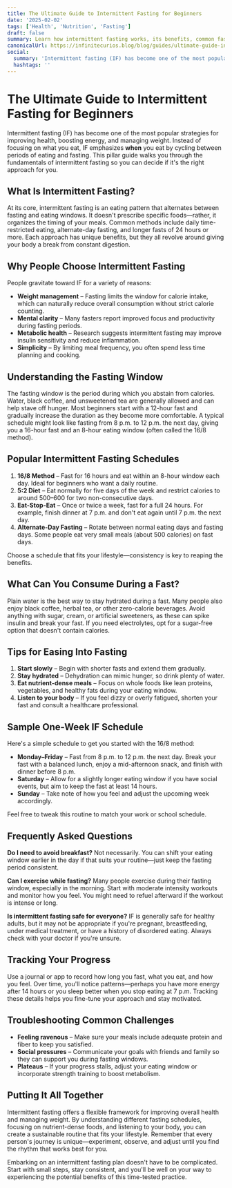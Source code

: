 ```yaml
---
title: The Ultimate Guide to Intermittent Fasting for Beginners
date: '2025-02-02'
tags: ['Health', 'Nutrition', 'Fasting']
draft: false
summary: Learn how intermittent fasting works, its benefits, common fasting schedules, and practical tips for getting started safely.
canonicalUrl: https://infinitecurios.blog/blog/guides/ultimate-guide-intermittent-fasting/
social:
  summary: 'Intermittent fasting (IF) has become one of the most popular strategies for improving health, boosting energy, and managing weight.'
  hashtags: ''
---
```


# The Ultimate Guide to Intermittent Fasting for Beginners

Intermittent fasting (IF) has become one of the most popular strategies for improving health, boosting energy, and managing weight. Instead of focusing on what you eat, IF emphasizes **when** you eat by cycling between periods of eating and fasting. This pillar guide walks you through the fundamentals of intermittent fasting so you can decide if it's the right approach for you.

## What Is Intermittent Fasting?

At its core, intermittent fasting is an eating pattern that alternates between fasting and eating windows. It doesn't prescribe specific foods—rather, it organizes the timing of your meals. Common methods include daily time-restricted eating, alternate-day fasting, and longer fasts of 24 hours or more. Each approach has unique benefits, but they all revolve around giving your body a break from constant digestion.

## Why People Choose Intermittent Fasting

People gravitate toward IF for a variety of reasons:

- **Weight management** – Fasting limits the window for calorie intake, which can naturally reduce overall consumption without strict calorie counting.
- **Mental clarity** – Many fasters report improved focus and productivity during fasting periods.
- **Metabolic health** – Research suggests intermittent fasting may improve insulin sensitivity and reduce inflammation.
- **Simplicity** – By limiting meal frequency, you often spend less time planning and cooking.

## Understanding the Fasting Window

The fasting window is the period during which you abstain from calories. Water, black coffee, and unsweetened tea are generally allowed and can help stave off hunger. Most beginners start with a 12-hour fast and gradually increase the duration as they become more comfortable. A typical schedule might look like fasting from 8 p.m. to 12 p.m. the next day, giving you a 16-hour fast and an 8-hour eating window (often called the 16/8 method).

## Popular Intermittent Fasting Schedules

1. **16/8 Method** – Fast for 16 hours and eat within an 8-hour window each day. Ideal for beginners who want a daily routine.
2. **5:2 Diet** – Eat normally for five days of the week and restrict calories to around 500–600 for two non-consecutive days.
3. **Eat-Stop-Eat** – Once or twice a week, fast for a full 24 hours. For example, finish dinner at 7 p.m. and don't eat again until 7 p.m. the next day.
4. **Alternate-Day Fasting** – Rotate between normal eating days and fasting days. Some people eat very small meals (about 500 calories) on fast days.

Choose a schedule that fits your lifestyle—consistency is key to reaping the benefits.

## What Can You Consume During a Fast?

Plain water is the best way to stay hydrated during a fast. Many people also enjoy black coffee, herbal tea, or other zero-calorie beverages. Avoid anything with sugar, cream, or artificial sweeteners, as these can spike insulin and break your fast. If you need electrolytes, opt for a sugar-free option that doesn't contain calories.

## Tips for Easing Into Fasting

1. **Start slowly** – Begin with shorter fasts and extend them gradually.
2. **Stay hydrated** – Dehydration can mimic hunger, so drink plenty of water.
3. **Eat nutrient-dense meals** – Focus on whole foods like lean proteins, vegetables, and healthy fats during your eating window.
4. **Listen to your body** – If you feel dizzy or overly fatigued, shorten your fast and consult a healthcare professional.

## Sample One-Week IF Schedule

Here's a simple schedule to get you started with the 16/8 method:

- **Monday–Friday** – Fast from 8 p.m. to 12 p.m. the next day. Break your fast with a balanced lunch, enjoy a mid-afternoon snack, and finish with dinner before 8 p.m.
- **Saturday** – Allow for a slightly longer eating window if you have social events, but aim to keep the fast at least 14 hours.
- **Sunday** – Take note of how you feel and adjust the upcoming week accordingly.

Feel free to tweak this routine to match your work or school schedule.

## Frequently Asked Questions

**Do I need to avoid breakfast?**
Not necessarily. You can shift your eating window earlier in the day if that suits your routine—just keep the fasting period consistent.

**Can I exercise while fasting?**
Many people exercise during their fasting window, especially in the morning. Start with moderate intensity workouts and monitor how you feel. You might need to refuel afterward if the workout is intense or long.

**Is intermittent fasting safe for everyone?**
IF is generally safe for healthy adults, but it may not be appropriate if you're pregnant, breastfeeding, under medical treatment, or have a history of disordered eating. Always check with your doctor if you're unsure.

## Tracking Your Progress

Use a journal or app to record how long you fast, what you eat, and how you feel. Over time, you'll notice patterns—perhaps you have more energy after 14 hours or you sleep better when you stop eating at 7 p.m. Tracking these details helps you fine-tune your approach and stay motivated.

## Troubleshooting Common Challenges

- **Feeling ravenous** – Make sure your meals include adequate protein and fiber to keep you satisfied.
- **Social pressures** – Communicate your goals with friends and family so they can support you during fasting windows.
- **Plateaus** – If your progress stalls, adjust your eating window or incorporate strength training to boost metabolism.

## Putting It All Together

Intermittent fasting offers a flexible framework for improving overall health and managing weight. By understanding different fasting schedules, focusing on nutrient-dense foods, and listening to your body, you can create a sustainable routine that fits your lifestyle. Remember that every person's journey is unique—experiment, observe, and adjust until you find the rhythm that works best for you.

Embarking on an intermittent fasting plan doesn't have to be complicated. Start with small steps, stay consistent, and you'll be well on your way to experiencing the potential benefits of this time-tested practice.
